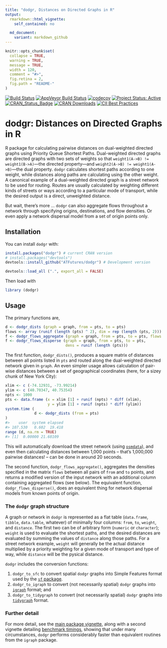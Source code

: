 ```yaml
---
title: "dodgr, Distances on Directed Graphs in R"
output:
  rmarkdown::html_vignette:
    self_contained: no

  md_document:
    variant: markdown_github
---
```


<!-- README.md is generated from README.Rmd. Please edit that file -->

```r
knitr::opts_chunk$set(
  collapse = TRUE,
  warning = TRUE,
  message = TRUE,
  width = 120,
  comment = "#>",
  fig.retina = 2,
  fig.path = "README-"
)
```

[![Build Status](https://travis-ci.org/ATFutures/dodgr.svg)](https://travis-ci.org/ATFutures/dodgr) 
[![AppVeyor Build Status](https://ci.appveyor.com/api/projects/status/github/ATFutures/dodgr?branch=master&svg=true)](https://ci.appveyor.com/project/ATFutures/dodgr)
[![codecov](https://codecov.io/gh/ATFutures/dodgr/branch/master/graph/badge.svg)](https://codecov.io/gh/ATFutures/dodgr)
[![Project Status: Active](http://www.repostatus.org/badges/latest/active.svg)](http://www.repostatus.org/#active)
[![CRAN_Status_Badge](http://www.r-pkg.org/badges/version/dodgr)](https://cran.r-project.org/package=dodgr) 
[![CRAN Downloads](http://cranlogs.r-pkg.org/badges/grand-total/dodgr?color=orange)](https://cran.r-project.org/package=dodgr)
[![CII Best Practices](https://bestpractices.coreinfrastructure.org/projects/1396/badge)](https://bestpractices.coreinfrastructure.org/projects/1396)

# dodgr: Distances on Directed Graphs in R

R package for calculating pairwise distances on dual-weighted directed graphs
using Priority Queue Shortest Paths. Dual-weighted directed graphs are directed
graphs with two sets of weights so that `weight1(A->B) != weight1(B->A)`---the
directed property---and `weight2(A->B) != weight1(A->B)`---the dual property.
`dodgr` calculates shortest paths according to one weight, while distances along
paths are calculating using the other weight. A canonical example of a
dual-weighted directed graph is a street network to be used for routing. Routes
are usually calculated by weighting different kinds of streets or ways according
to a particular mode of transport, while the desired output is a direct,
unweighted distance.

But wait, there's more ... `dodgr` can also aggregate flows throughout a network
through specifying origins, destinations, and flow densities. Or even apply a
network dispersal model from a set of origin points only.


## Installation

You can install `dodgr` with:
```r
install.packages("dodgr") # current CRAN version
# install.packages("devtools")
devtools::install_github("ATFutures/dodgr") # Development version
```
```r
devtools::load_all (".", export_all = FALSE)
```
Then load with
```r
library (dodgr)
```


## Usage

The primary functions are,
```r
d <- dodgr_dists (graph = graph, from = pts, to = pts)
flows <- array (runif (length (pts) ^ 2), dim = rep (length (pts, 2)))
f <- dodgr_flows_aggregate (graph = graph, from = pts, to = pts, flows = flows)
f <- dodgr_flows_disperse (graph = graph, from = pts, to = pts,
                           dens = runif (length (pts)))
```
The first function, `dodgr_dists()`, produces a square matrix of distances between
all points listed in `pts` and routed along the dual-weighted directed network
given in `graph`. An even simpler usage allows calculation of pair-wise
distances between a set of geographical coordinates (here, for a sizey chunk of
New York City):
```r
xlim <- c (-74.12931, -73.99214)
ylim <- c (40.70347, 40.75354)
npts <- 1000
pts <- data.frame (x = xlim [1] + runif (npts) * diff (xlim),
                   y = ylim [1] + runif (npts) * diff (ylim))
system.time (
             d <- dodgr_dists (from = pts)
)
#>    user  system elapsed
#> 107.530   0.602  19.418
range (d, na.rm = TRUE)
#> [1]  0.00000 21.68109
```
This will automatically download the street network (using
[`osmdata`](https://cran.r-project.org/package=osmdata)), and even then
calculating distances between 1,000 points -- that's 1,000,000 pairwise
distances! -- can be done in around 20 seconds.

The second function, `dodgr_flows_aggregate()`, aggregates the densities
specified in the matrix `flows` between all pairs of `from` and `to` points, and
returns a modified version of the input network with an additional column
containing aggregated flows (see below). The equivalent function,
`dodgr_flows_disperse()`, does an equivalent thing for network dispersal models
from known points of origin.

### The `dodgr` graph structure

A graph or network in `dodgr` is represented as a flat table
(`data.frame`, `tibble`, `data.table`, whatever) of minimally four columns:
`from`, `to`, `weight`, and `distance`. The first two can be of arbitrary form
(`numeric` or `character`); `weight` is used to evaluate the shortest paths, and
the desired distances are evaluated by summing the values of `distance` along
those paths. For a street network example, `weight` will generally be the actual
distance multiplied by a priority weighting for a given mode of transport and
type of way, while `distance` will be the pysical distance.

`dodgr` includes the conversion functions:

1. `dodgr_to_sfc` to convert spatial `dodgr` graphs into Simple Features format
   used by the [`sf` package](https://cran.r-project.org/package=sf).
2. `dodgr_to_igraph` to convert (not necessarily spatial) `dodgr` graphs into
   [`igraph`](https://cran.r-project.org/package=igraph) format; and
3. `dodgr_to_tidygraph` to convert (not necessarily spatial) `dodgr` graphs into
   [`tidygraph`](https://cran.r-project.org/package=tidygraph) format.

### Further detail

For more detail, see the
[main package vignette](https://atfutures.github.io/dodgr/articles/dodgr.html),
along with a second vignette detailing
[benchmark timings](https://atfutures.github.io/dodgr/articles/benchmark.html),
showing that under many circumstances, `dodgr` performs considerably faster than
equivalent routines from the `igraph` package.
